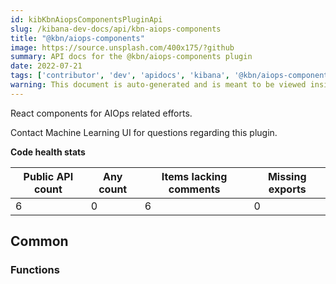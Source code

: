 ```yaml
---
id: kibKbnAiopsComponentsPluginApi
slug: /kibana-dev-docs/api/kbn-aiops-components
title: "@kbn/aiops-components"
image: https://source.unsplash.com/400x175/?github
summary: API docs for the @kbn/aiops-components plugin
date: 2022-07-21
tags: ['contributor', 'dev', 'apidocs', 'kibana', '@kbn/aiops-components']
warning: This document is auto-generated and is meant to be viewed inside our experimental, new docs system. Reach out in #docs-engineering for more info.
---
```


React components for AIOps related efforts.

Contact Machine Learning UI for questions regarding this plugin.

**Code health stats**

| Public API count  | Any count | Items lacking comments | Missing exports |
|-------------------|-----------|------------------------|-----------------|
| 6 | 0 | 6 | 0 |

## Common

### Functions
<DocDefinitionList data={kbnAiopsComponentsObj.common.functions}/>

